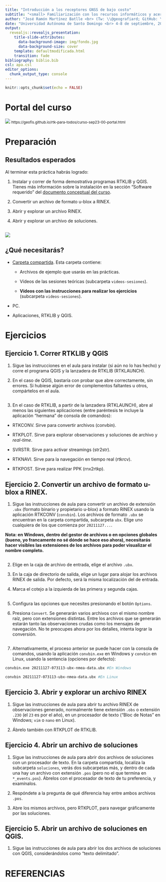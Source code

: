 ```yaml
---
title: "Introducción a los receptores GNSS de bajo costo"
subtitle: "<small> Familiarización con los recursos informáticos y acercamiento al hardware libre </small>"
author: "José Ramón Martínez Batlle <br> (Tw: \\@geografiard; GitHub: \\@geofis)"
date: "Universidad Autónoma de Santo Domingo <br> 4-8 de septiembre, 2023 <br> Santo Domingo, República Dominicana <br> <small> https://geofis.github.io/rtk-para-todos/curso-sep23-p1.html </small>"
output:
  revealjs::revealjs_presentation:
    title-slide-attributes:
      data-background-image: img/fondo.jpg
      data-background-size: cover
    template: defaultmodificada.html
    transition: fade
bibliography: biblio.bib
csl: apa.csl
editor_options:
  chunk_output_type: console
---
```


```r
knitr::opts_chunk$set(echo = FALSE)
```

# Portal del curso

![](img/qr_portal.png)
<small>https://geofis.github.io/rtk-para-todos/curso-sep23-00-portal.html</small>

# Preparación

## Resultados esperados

Al terminar esta práctica habrás logrado:

1. Instalar y correr de forma demostrativa programas RTKLIB y QGIS. Tienes más información sobre la instalación en la sección "Software requerido" del [documento conceptual del curso](ref/nota_conceptual_programa.pdf).

2. Convertir un archivo de formato u-blox a RINEX.

3. Abrir y explorar un archivo RINEX.

4. Abrir y explorar un archivo de soluciones.

## ![](img/rtklib-rotulos.png)

## ¿Qué necesitarás?

- [Carpeta compartida](https://drive.google.com/drive/folders/1fI7_VMtbBA8_iIDjBFtrtxs5RshwagIa?usp=drive_link). Esta carpeta contiene:

    - Archivos de ejemplo que usarás en las prácticas.
    
    - Vídeos de las sesiones teóricas (subcarpeta `videos-sesiones`).
    
    - **Vídeos con las instrucciones para realizar los ejercicios** (subcarpeta `videos-sesiones`).

- PC.

- Aplicaciones, RTKLIB y QGIS.


# Ejercicios

## Ejercicio 1. Correr RTKLIB y QGIS

1. Sigue las instrucciones en el aula para instalar (si aún no lo has hecho) y corre el programa QGIS y la lanzadera de RTKLIB (RTKLAUNCH).

2. En el caso de QGIS, bastaría con probar que abre correctamente, sin errores. Si hubiese algún error de complementos faltantes u otros, compártelos en el aula.

## 

3. En el caso de RTKLIB, a partir de la lanzadera (RTKLAUNCH), abre al menos las siguientes aplicaciones (entre paréntesis te incluye la aplicación "hermana" de consola de comandos):

- RTKCONV. Sirve para convertir archivos (convbin).

- RTKPLOT. Sirve para explorar observaciones y soluciones de archivo y *real-time*.

- SVRSTR. Sirve para activar streamings (str2str).

- RTKNAVI. Sirve para la navegación en tiempo real (rtkrcv).

- RTKPOST. Sirve para realizar PPK (rnx2rtkp).

## Ejercicio 2. Convertir un archivo de formato u-blox a RINEX.

1. Sigue las instrucciones de aula para convertir un archivo de extensión `.ubx` (formato binario y propietario u-blox) a formato RINEX usando la aplicación RTKCONV (`convbin`). Los archivos de formato `.ubx` se encuentran en la carpeta compartida, subcarpeta `ubx`. Elige uno cualquiera de los que comienza por `20211127...`.

**Nota: en Windows, dentro del gestor de archivos o en opciones globales (bueno, yo francamente no sé dónde se hace eso ahora), necesitarás hacer visibles las extensiones de los archivos para poder visualizar el nombre completo.**

##

2. Elige en la caja de archivo de entrada, elige el archivo `.ubx`.

3. En la caja de directorio de salida, elige un lugar para alojar los archivos RINEX de salida. Por defecto, será la misma localización del de entrada.

4. Marca el cotejo a la izquierda de las primera y segunda cajas.

##

5. Configura las opciones que necesites presionando el botón `Options`.

6. Presiona `Convert`. Se generarán varios archivos con el mismo nombre raíz, pero con extensiones distintas. Entre los archivos que se generarán estarán tanto las observaciones crudas como los mensajes de navegación. No te preocupes ahora por los detalles, intenta lograr la conversión.

## 

7. Alternativamente, el proceso anterior se puede hacer con la consola de comandos, usando la aplicación `convbin.exe` en Windows y `convbin` en Linux, usando la sentencia (opciones por defecto):

```bash
convbin.exe 20211127-073113-ubx-nmea-data.ubx #En Windows

convbin 20211127-073113-ubx-nmea-data.ubx #En Linux
```

## Ejercicio 3. Abrir y explorar un archivo RINEX

1. Sigue las instrucciones de aula para abrir tu archivo RINEX de observaciones generado, normalmente tiene extensión `.obs` o extensión `.23O` (el `23` es por el año), en un procesador de texto ("Bloc de Notas" en Windows; `vim` o `nano` en Linux).

2. Ábrelo también con RTKPLOT de RTKLIB.

## Ejercicio 4. Abrir un archivo de soluciones

1. Sigue las instrucciones de aula para abrir dos archivos de soluciones con un procesador de texto. En la carpeta compartida, localiza la subcarpeta `soluciones`, verás dos subcarpetas más, y dentro de cada una hay un archivo con extensión `.pos` (pero no el que termina en `*_events.pos`). Ábrelos con el procesador de texto de tu preferencia, y examínalos.

2. Respóndete a la pregunta de qué diferencia hay entre ambos archivos `.pos`.

3. Abre los mismos archivos, pero RTKPLOT, para navegar gráficamente por las soluciones.

## Ejercicio 5. Abrir un archivo de soluciones en QGIS.

1. Sigue las instrucciones de aula para abrir los dos archivos de soluciones con QGIS, considerándolos como "texto delimitado".


# REFERENCIAS

<section style="font-size: 24px; text-align: left;">